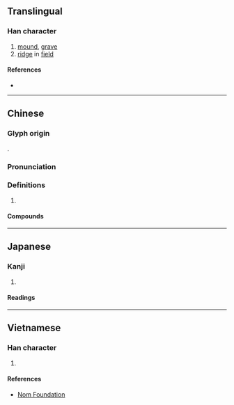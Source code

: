 {{also|垅}}
{{character info/new}}
==Translingual==

===Han character===
{{Han char|rn=32|rad=土|as=16|sn=19|four=|canj=GYBP|ids=⿰土龍}}

# [[mound]], [[grave]]
# [[ridge]] in [[field]]

====References====
* {{Han ref|kx=0242.060|dkj=05592|dj=0482.020|hdz=10500.030|uh=58E0|ud=22752}}

----

==Chinese==
{{zh-forms|s=垅}}

===Glyph origin===
{{Han etym}}
{{Han compound|土|龍|ls=psc|c1=s|c2=p|t1=earth}}.

===Pronunciation===
{{zh-pron
|m=lǒng
|c=lung5
|mc=y
|oc=y
|cat=
}}

===Definitions===
{{zh-hanzi}}

# {{zh-alt-form|壟}}

====Compounds====
{{zh-der|新壠}}

----

==Japanese==

===Kanji===
{{ja-kanji|grade=|rs=土16}}

# {{defn|lang=ja|sort=土16}}

====Readings====
{{ja-readings
|goon=りゅう
|kanon=りょう
|kanyoon=ろう
|kun=くろ-
}}

----

==Vietnamese==

===Han character===
{{vi-hantu|[[lũng]]|rs=土16}}

# {{defn|lang=vi|sort=土16}}

====References====
* [http://nomfoundation.org/common/nom_details.php?codepoint=58e0 Nom Foundation]